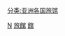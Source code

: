 {{Commons cat|Hotels in North Korea}}

[[Category:各國旅館|N]]
[[分类:亚洲各国旅馆|分类:亚洲各国旅馆]]
[[Category:朝鮮民主主義人民共和國旅遊|旅館]]
[[Category:朝鮮民主主義人民共和國各类建築物|館]]